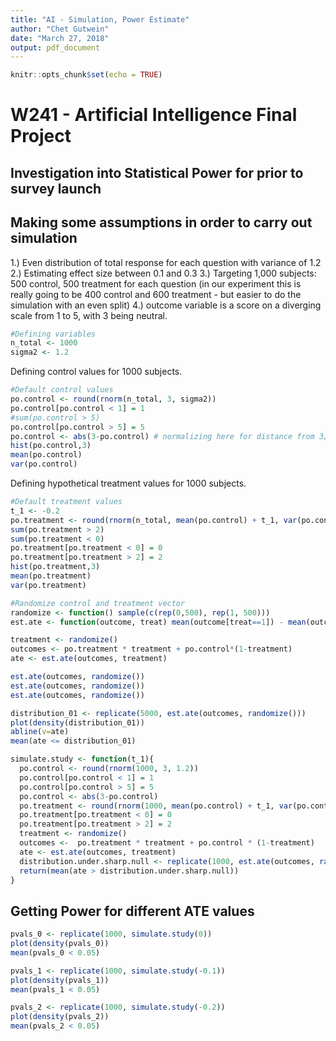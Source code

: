 ```yaml
---
title: "AI - Simulation, Power Estimate"
author: "Chet Gutwein"
date: "March 27, 2018"
output: pdf_document
---
```


```r
knitr::opts_chunk$set(echo = TRUE)
```

# W241 - Artificial Intelligence Final Project
  
## Investigation into Statistical Power for prior to survey launch

## Making some assumptions in order to carry out simulation

 1.) Even distribution of total response for each question with variance of 1.2
 2.) Estimating effect size between 0.1 and 0.3
 3.) Targeting 1,000 subjects: 500 control, 500 treatment for each question (in our experiment this is really going to be 400 control and 600 treatment - but easier to do the simulation with an even split)
 4.) outcome variable is a score on a diverging scale from 1 to 5, with 3 being neutral.
 
```r
#Defining variables
n_total <- 1000
sigma2 <- 1.2
```

Defining control values for 1000 subjects.

```r
#Default control values
po.control <- round(rnorm(n_total, 3, sigma2))
po.control[po.control < 1] = 1
#sum(po.control > 5)
po.control[po.control > 5] = 5
po.control <- abs(3-po.control) # normalizing here for distance from 3/neutral
hist(po.control,3)
mean(po.control)
var(po.control)
```

Defining hypothetical treatment values for 1000 subjects.

```r
#Default treatment values
t_1 <- -0.2
po.treatment <- round(rnorm(n_total, mean(po.control) + t_1, var(po.control)))
sum(po.treatment > 2)
sum(po.treatment < 0)
po.treatment[po.treatment < 0] = 0
po.treatment[po.treatment > 2] = 2
hist(po.treatment,3)
mean(po.treatment)
var(po.treatment)
```

```r
#Randomize control and treatment vector
randomize <- function() sample(c(rep(0,500), rep(1, 500)))
est.ate <- function(outcome, treat) mean(outcome[treat==1]) - mean(outcome[treat==0]) 
```

```r
treatment <- randomize()
outcomes <- po.treatment * treatment + po.control*(1-treatment) 
ate <- est.ate(outcomes, treatment)

est.ate(outcomes, randomize())
est.ate(outcomes, randomize())
est.ate(outcomes, randomize())

distribution_01 <- replicate(5000, est.ate(outcomes, randomize())) 
plot(density(distribution_01))
abline(v=ate)
mean(ate <= distribution_01)
```

```r
simulate.study <- function(t_1){ 
  po.control <- round(rnorm(1000, 3, 1.2))
  po.control[po.control < 1] = 1
  po.control[po.control > 5] = 5
  po.control <- abs(3-po.control) 
  po.treatment <- round(rnorm(1000, mean(po.control) + t_1, var(po.control)))
  po.treatment[po.treatment < 0] = 0
  po.treatment[po.treatment > 2] = 2 
  treatment <- randomize() 
  outcomes <-  po.treatment * treatment + po.control * (1-treatment) 
  ate <- est.ate(outcomes, treatment) 
  distribution.under.sharp.null <- replicate(1000, est.ate(outcomes, randomize())) 
  return(mean(ate > distribution.under.sharp.null)) 
} 
```

## Getting Power for different ATE values

```r
pvals_0 <- replicate(1000, simulate.study(0))
plot(density(pvals_0)) 
mean(pvals_0 < 0.05)
```

```r
pvals_1 <- replicate(1000, simulate.study(-0.1))
plot(density(pvals_1)) 
mean(pvals_1 < 0.05)
```

```r
pvals_2 <- replicate(1000, simulate.study(-0.2))
plot(density(pvals_2)) 
mean(pvals_2 < 0.05)
```


